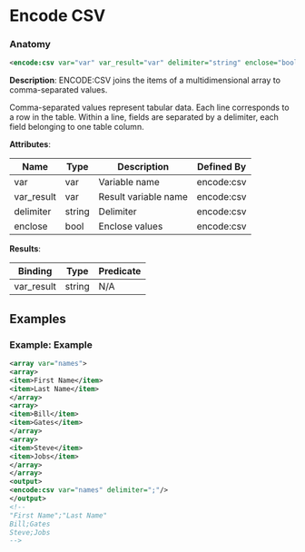 # Encode CSV

### Anatomy

```xml
<encode:csv var="var" var_result="var" delimiter="string" enclose="bool"/>
```

 **Description**:
 ENCODE:CSV joins the items of a multidimensional array to comma-separated values.

Comma-separated values represent tabular data. Each line corresponds to a row in the table. Within a line, fields are separated by a delimiter, each field belonging to one table column.

**Attributes**:

| Name | Type | Description | Defined By |
| ---- | ---- | ----------- | ---------- |
| var | var | Variable name | encode:csv |
| var_result | var | Result variable name | encode:csv |
| delimiter | string | Delimiter | encode:csv |
| enclose | bool | Enclose values | encode:csv |


**Results**:

| Binding | Type | Predicate |
| ------- | ---- | --------- |
| var_result | string | N/A |


## Examples

### Example: Example

```xml
<array var="names">
<array>
<item>First Name</item>
<item>Last Name</item>
</array>
<array>
<item>Bill</item>
<item>Gates</item>
</array>
<array>
<item>Steve</item>
<item>Jobs</item>
</array>
</array>
<output>
<encode:csv var="names" delimiter=";"/>
</output>
<!--
"First Name";"Last Name"
Bill;Gates
Steve;Jobs
-->
```

